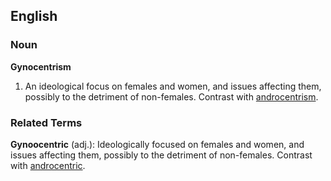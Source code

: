 ==English==
===Noun===
'''Gynocentrism'''
#An ideological focus on females and women, and issues affecting them, possibly to the detriment of non-females.  Contrast with [[androcentrism]].

===Related Terms===
'''Gynoocentric''' (adj.):  Ideologically focused on females and women, and issues affecting them, possibly to the detriment of non-females.  Contrast with [[androcentric]].